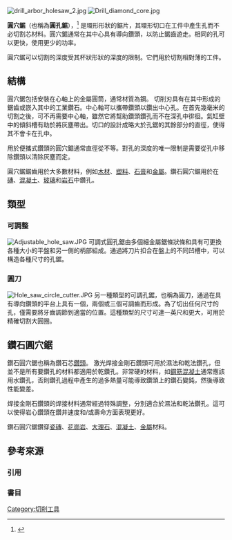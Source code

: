 [[File:drill_arbor_holesaw_2.jpg|thumb]]
[[File:Drill_diamond_core.jpg|thumb]]

'''圓穴鋸'''（也稱為'''圓孔鋸'''），<ref>{{Citation | last = Degarmo | first = E. Paul | last2 = Black | first2 = J T. | last3 = Kohser | first3 = Ronald A. | title = Materials and Processes in Manufacturing | publisher = Wiley | page = 593 | year = 2003 | edition = 9th | isbn = 0-471-65653-4 | postscript =.}}</ref> 是環形形狀的鋸片，其環形切口在工件中產生孔而不必切割芯材料。圓穴鋸通常在其中心具有導向鑽頭，以防止鋸齒遊走。相同的孔可以更快，使用更少的功率。

圓穴鋸可以切割的深度受其杯狀形狀的深度的限制。它們用於切割相對薄的工件。

== 結構 ==
圓穴鋸包括安裝在心軸上的金屬圓筒，通常材質為鋼。 切削刃具有在其中形成的鋸齒或嵌入其中的工業鑽石。中心軸可以攜帶鑽頭以鑽出中心孔。在首先幾毫米的切割之後，可不再需要中心軸，雖然它將幫助鑽頭鑽孔而不在深孔中徘徊。氣缸壁中的傾斜槽有助於將灰塵帶出。切口的設計成略大於孔鋸的其餘部分的直徑，使得其不會卡在孔中。

用於便攜式鑽頭的圓穴鋸通常直徑從{{convert|6|to|130|mm|abbr=on}}不等。對孔的深度的唯一限制是需要從孔中移除鑽頭以清除灰塵而定。

圓穴鋸鋸齒用於大多數材料，例如[[木材|木材]]、[[塑料|塑料]]、[[石膏|石膏]]和[[金屬|金屬]]。鑽石圓穴鋸用於在[[磚|磚]]、[[混凝土|混凝土]]、[[玻璃|玻璃]]和[[岩石|岩石]]中鑽孔。

== 類型 ==
=== 可調整 ===
[[File:Adjustable_hole_saw.JPG|thumb]]
可調式圓孔鋸由多個細金屬鋸條狀條和具有可更換各種大小的平盤和另一側的柄部組成。通過將刀片扣合在盤上的不同凹槽中，可以構造各種尺寸的孔鋸。

=== 圓刀 ===
[[File:Hole_saw_circle_cutter.JPG|thumb]]
另一種類型的可調孔鋸，也稱為圓刀，通過在具有導向鑽頭的平台上具有一個，兩個或三個可調齒而形成。為了切出任何尺寸的孔，僅需要將牙齒調節到適當的位置。這種類型的尺寸可達一英尺和更大，可用於精確切割大圓圈。

==鑽石圓穴鋸==
鑽石圓穴鋸也稱為鑽石芯[[鑽頭|鑽頭]]。 激光焊接金剛石鑽頭可用於濕法和乾法鑽孔，但並不是所有要鑽孔的材料都適用於乾鑽孔。非常硬的材料，如[[鋼筋混凝土|鋼筋混凝土]]通常應該用水鑽孔，否則鑽孔過程中產生的過多熱量可能導致鑽頭上的鑽石變鈍，然後導致性能變差。

焊接金剛石鑽頭的焊接材料通常經過特殊調整，分別適合於濕法和乾法鑽孔。這可以使得岩心鑽頭在鑽井速度和/或壽命方面表現更好。

鑽石圓穴鋸鑽穿[[瓷磚|瓷磚]]、[[花崗岩|花崗岩]]、[[大理石|大理石]]、[[混凝土|混凝土]]、[[金屬|金屬]]材料。

== 參考來源 ==
{{Commons category|Hole saw}}
=== 引用 ===
{{reflist|2}}

===書目===

{{Reflist}}

[[Category:切削工具|Category:切削工具]]